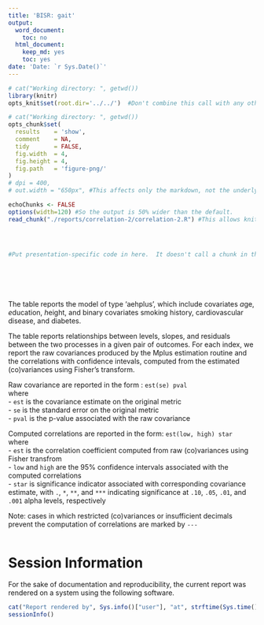 ```yaml
---
title: 'BISR: gait'
output:
  word_document:
    toc: no
  html_document:
    keep_md: yes
    toc: yes
date: 'Date: `r Sys.Date()`'
---
```


<!--  Set the working directory to the repository's base directory; this assumes the report is nested inside of two directories.-->
```r
# cat("Working directory: ", getwd())
library(knitr)
opts_knit$set(root.dir='../../')  #Don't combine this call with any other chunk -especially one that uses file paths.
```

<!-- Set the report-wide options, and point to the external code file. -->
```r
# cat("Working directory: ", getwd())
opts_chunk$set(
  results    = 'show', 
  comment    = NA, 
  tidy       = FALSE,
  fig.width  = 4, 
  fig.height = 4, 
  fig.path   = 'figure-png/'
)
# dpi = 400,
# out.width = "650px", #This affects only the markdown, not the underlying png file.  The height will be scaled appropriately.

echoChunks <- FALSE
options(width=120) #So the output is 50% wider than the default.
read_chunk("./reports/correlation-2/correlation-2.R") #This allows knitr to call chunks tagged in the underlying *.R file.
```

<!-- Load the sources.  Suppress the output when loading sources. --> 
```r
```

<!-- Load 'sourced' R files.  Suppress the output when loading packages. --> 
```r
```

<!-- Load any global functions and variables declared in the R file.  Suppress the output. --> 
```r
```

<!-- Declare any global functions specific to a Rmd output.  Suppress the output. --> 
```r
#Put presentation-specific code in here.  It doesn't call a chunk in the codebehind file.
```

<!-- Load the datasets.   -->
```r
```

```r
```

<!-- Tweak the datasets.   -->
```r
```


```r
```


```r
```

The table reports the model of type 'aehplus', which include covariates *a*ge, *e*ducation, *h*eight, and binary covariates smoking history, cardiovascular disease, and diabetes. 

The table reports relationships between levels, slopes, and residuals between the two processes in a given pair of outcomes. For each index, we report the raw covariances produced by the Mplus estimation routine and the correlations with confidence intevals, computed from the estimated (co)variances using Fisher's transform.

Raw covariance are reported in the form : ` est(se) pval`     
where      
- `est` is the covariance estimate on the original metric   
- `se` is the standard error on the original metric  
- `pval` is the p-value associated with the raw covariance  

Computed correlations are reported in the form: ` est(low, high) star`   
where      
- `est` is the correlation coefficient computed from raw (co)variances using Fisher transfrom   
- `low` and `high` are the 95% confidence intervals associated with the computed correlations  
- `star` is significance indicator associated with corresponding covariance estimate, with  `.`, `*`, `**`, and `***` indicating significance at `.10`, `.05`, `.01`, and `.001` alpha levels, respectively

Note: cases in which restricted (co)variances or insufficient decimals prevent the computation of correlations are marked by `---`

```r
```



# Session Information
For the sake of documentation and reproducibility, the current report was rendered on a system using the following software.

```r
cat("Report rendered by", Sys.info()["user"], "at", strftime(Sys.time(), "%Y-%m-%d, %H:%M %z"))
sessionInfo()
```
